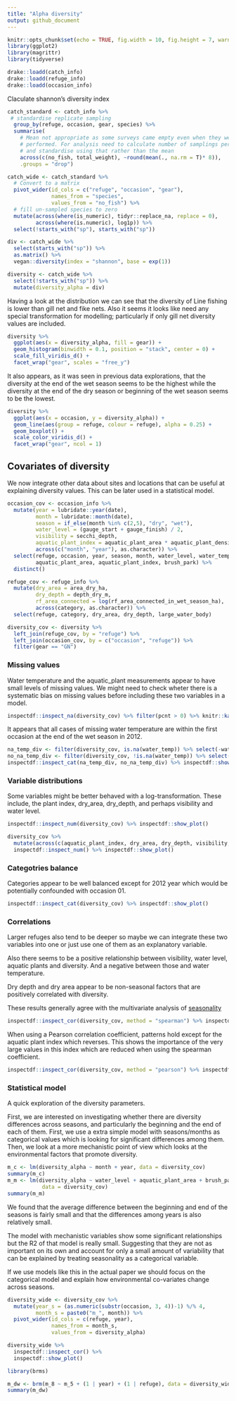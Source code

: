 ```yaml
---
title: "Alpha diversity"
output: github_document
---
```


```r
knitr::opts_chunk$set(echo = TRUE, fig.width = 10, fig.height = 7, warning = F)
library(ggplot2)
library(magrittr)
library(tidyverse)
```

```r
drake::loadd(catch_info)
drake::loadd(refuge_info)
drake::loadd(occasion_info)
```

Claculate shannon's diversity index

```r
catch_standard <- catch_info %>%
 # standardise replicate sampling
  group_by(refuge, occasion, gear, species) %>%
  summarise(
    # Mean not appropriate as some surveys came empty even when they were
    # performed. For analysis need to calculate number of samplings performed
    # and standardise using that rather than the mean
    across(c(no_fish, total_weight), ~round(mean(., na.rm = T)* 8)), 
    .groups = "drop")

catch_wide <- catch_standard %>%
  # Convert to a matrix
  pivot_wider(id_cols = c("refuge", "occasion", "gear"), 
              names_from = "species", 
              values_from = "no_fish") %>%
  # fill un-sampled species to zero
  mutate(across(where(is_numeric), tidyr::replace_na, replace = 0),
         across(where(is.numeric), log1p)) %>%
  select(!starts_with("sp"), starts_with("sp")) 

div <- catch_wide %>%
  select(starts_with("sp")) %>%
  as.matrix() %>% 
  vegan::diversity(index = "shannon", base = exp(1))

diversity <- catch_wide %>%
  select(!starts_with("sp")) %>%
  mutate(diversity_alpha = div) 
```

Having a look at the distribution we can see that the diversity of Line fishing is lower than gill net and fike nets. 
Also it seems it looks like need any special transformation for modelling; particularly if only gill net diversity values are included. 

```r
diversity %>%
  ggplot(aes(x = diversity_alpha, fill = gear)) +
  geom_histogram(binwidth = 0.1, position = "stack", center = 0) +
  scale_fill_viridis_d() +
  facet_wrap("gear", scales = "free_y")
```

It also appears, as it was seen in previous data explorations, that the diversity at the end of the wet season seems to be the highest while the diversity at the end of the dry season or beginning of the wet season seems to be the lowest. 

```r
diversity %>%
  ggplot(aes(x = occasion, y = diversity_alpha)) +
  geom_line(aes(group = refuge, colour = refuge), alpha = 0.25) +
  geom_boxplot() +
  scale_color_viridis_d() +
  facet_wrap("gear", ncol = 1)
```

## Covariates of diversity

We now integrate other data about sites and locations that can be useful at explaining diversity values. 
This can be later used in a statistical model. 

```r
occasion_cov <- occasion_info %>%
  mutate(year = lubridate::year(date),
         month = lubridate::month(date), 
         season = if_else(month %in% c(2,5), "dry", "wet"), 
         water_level = (gauge_start + gauge_finish) / 2, 
         visibility = secchi_depth, 
         aquatic_plant_index = aquatic_plant_area * aquatic_plant_density, 
         across(c("month", "year"), as.character)) %>%
  select(refuge, occasion, year, season, month, water_level, water_temp, visibility,
         aquatic_plant_area, aquatic_plant_index, brush_park) %>%
  distinct()

refuge_cov <- refuge_info %>%
  mutate(dry_area = area_dry_ha, 
         dry_depth = depth_dry_m, 
         rf_area_connected = log(rf_area_connected_in_wet_season_ha), 
         across(category, as.character)) %>%
  select(refuge, category, dry_area, dry_depth, large_water_body)

diversity_cov <- diversity %>%
  left_join(refuge_cov, by = "refuge") %>%
  left_join(occasion_cov, by = c("occasion", "refuge")) %>%
  filter(gear == "GN")
```

### Missing values

Water temperature and the aquatic_plant measurements appear to have small levels of missing values. 
We might need to check wheter there is a systematic bias on missing values before including these two variables in a model. 

```r
inspectdf::inspect_na(diversity_cov) %>% filter(pcnt > 0) %>% knitr::kable()
```

It appears that all cases of missing water temperature are within the first occasion at the end of the wet season in 2012. 

```r
na_temp_div <- filter(diversity_cov, is.na(water_temp)) %>% select(-water_temp, -gear)
no_na_temp_div <- filter(diversity_cov, !is.na(water_temp)) %>% select(-water_temp, -gear)
inspectdf::inspect_cat(na_temp_div, no_na_temp_div) %>% inspectdf::show_plot()
```

### Variable distributions

Some variables might be better behaved with a log-transformation. These include, the plant index, dry_area, dry_depth, and perhaps visibility and water level. 

```r
inspectdf::inspect_num(diversity_cov) %>% inspectdf::show_plot()
```

```r
diversity_cov %>%
  mutate(across(c(aquatic_plant_index, dry_area, dry_depth, visibility, water_level), log1p)) %>%
  inspectdf::inspect_num() %>% inspectdf::show_plot()
```

### Categotries balance

Categories appear to be well balanced except for 2012 year which would be potentially confounded with occasion 01. 

```r
inspectdf::inspect_cat(diversity_cov) %>% inspectdf::show_plot()
```

### Correlations

Larger refuges also tend to be deeper so maybe we can integrate these two variables into one or just use one of them as an explanatory variable. 

Also there seems to be a positive relationship between visibility, water level, aquatic plants and diversity. And a negative between those and water temperature. 

Dry depth and dry area appear to be non-seasonal factors that are positively correlated with diversity. 

These results generally agree with the multivariate analysis of [seasonality]("seasonality.md")

```r
inspectdf::inspect_cor(diversity_cov, method = "spearman") %>% inspectdf::show_plot()
```

When using a Pearson correlation coefficient, patterns hold except for the aquatic plant index which reverses. This shows the importance of the very large values in this index which are reduced when using the spearman coefficient. 

```r
inspectdf::inspect_cor(diversity_cov, method = "pearson") %>% inspectdf::show_plot()
```

### Statistical model

A quick exploration of the diversity parameters. 

First, we are interested on investigating whether there are diversity differences across seasons, and particularly the beginning and the end of each of them. 
First, we use a extra simple model with seasons/months as categorical values which is looking for significant differences among them.
Then, we look at a more mechanistic point of view which looks at the environmental factors that promote diversity.

```r
m_c <- lm(diversity_alpha ~ month + year, data = diversity_cov)
summary(m_c)
m_m <- lm(diversity_alpha ~ water_level + aquatic_plant_area + brush_park + water_temp, 
           data = diversity_cov)
summary(m_m)
```

We found that the average difference between the beginning and end of the seasons is fairly small and that the differences among years is also relatively small. 

The model with mechanistic variables show some significant relationships but the R2 of that model is really small. Suggesting that they are not as important on its own and account for only a small amount of variability that can be explained by treating seasonality as a categorical variable. 

If we use models like this in the actual paper we should focus on the categorical model and explain how environmental co-variates change across seasons. 


```r
diversity_wide <- diversity_cov %>%
  mutate(year_s = (as.numeric(substr(occasion, 3, 4))-1) %/% 4, 
         month_s = paste0("m_", month)) %>% 
  pivot_wider(id_cols = c(refuge, year), 
              names_from = month_s, 
              values_from = diversity_alpha) 

diversity_wide %>%
  inspectdf::inspect_cor() %>%
  inspectdf::show_plot()

library(brms)

m_dw <- brm(m_8 ~ m_5 + (1 | year) + (1 | refuge), data = diversity_wide)
summary(m_dw)
```


